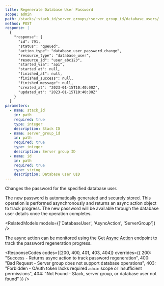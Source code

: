 ```yaml
---
title: Regenerate Database User Password
scope: admin
path: /stacks/:stack_id/server_groups/:server_group_id/database_users/:id/regenerate_password
method: POST
response: |
  {
    "response": {
      "id": 791,
      "status": "queued",
      "action_type": "database_user_password_change",
      "resource_type": "database_user",
      "resource_id": "user_abc123",
      "started_via": "api",
      "started_at": null,
      "finished_at": null,
      "finished_success": null,
      "finished_message": null,
      "created_at": "2023-01-15T10:40:00Z",
      "updated_at": "2023-01-15T10:40:00Z"
    }
  }
parameters:
  - name: stack_id
    in: path
    required: true
    type: integer
    description: Stack ID
  - name: server_group_id  
    in: path
    required: true
    type: integer
    description: Server group ID
  - name: id
    in: path
    required: true
    type: string
    description: Database user UID
---
```


Changes the password for the specified database user. 

The new password is automatically generated and securely stored. This operation is performed asynchronously and returns an async action object to track progress. The new password will be available through the database user details once the operation completes.

<RelatedModels models={['DatabaseUser', 'AsyncAction', 'ServerGroup']} />

The async action can be monitored using the [Get Async Action](/v3/endpoints/async-actions/show) endpoint to track the password regeneration progress.

<ResponseCodes 
  codes={[200, 400, 401, 403, 404]}
  overrides={{
    200: "Success - Returns async action to track password regeneration",
    400: "Bad Request - Server group does not support database operations",
    403: "Forbidden - OAuth token lacks required `admin` scope or insufficient permissions", 
    404: "Not Found - Stack, server group, or database user not found"
  }}
/>